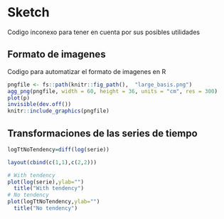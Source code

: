 # Sketch
Codigo inconexo para tener en cuenta por sus posibles utilidades

## Formato de imagenes
Codigo para automatizar el formato de imagenes en R
```r
pngfile <- fs::path(knitr::fig_path(),  "large_basis.png")
agg_png(pngfile, width = 60, height = 36, units = "cm", res = 300)
plot(p)
invisible(dev.off())
knitr::include_graphics(pngfile)
```

## Transformaciones de las series de tiempo
```r
logTtNoTendency=diff(log(serie))

layout(cbind(c(1,1),c(2,2)))

# With tendency
plot(log(serie),ylab="")
  title("With tendency")
# No tendency
plot(logTtNoTendency,ylab="")
  title("No tendency")
```